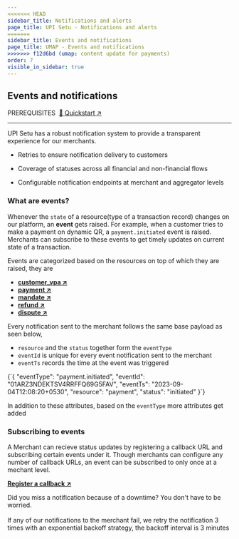 ```yaml
---
<<<<<<< HEAD
sidebar_title: Notifications and alerts
page_title: UPI Setu - Notifications and alerts
=======
sidebar_title: Events and notifications
page_title: UMAP - Events and notifications
>>>>>>> f12d6bd (umap: content update for payments)
order: 7
visible_in_sidebar: true
---
```


## Events and notifications

<Text size="small" weight="600">
  PREREQUISITES&nbsp;
</Text>
<a href="/payments/umap/quickstart" target="_self">
  🌟 Quickstart ↗
</a>

<hr class="primary" />

UPI Setu has a robust notification system to provide a transparent experience for our merchants.

- <p>Retries to ensure notification delivery to customers</p>
- <p>Coverage of statuses across all financial and non-financial flows</p>
- <p>Configurable notification endpoints at merchant and aggregator levels</p>

### What are events?

<Text>Whenever the <code>state</code> of a resource(type of a transaction record) changes on our platform, an <strong>event</strong> gets raised. For example, when a customer tries to make a payment on dynamic QR, a <code>payment.initiated</code> event is raised. Merchants can subscribe to these events to get timely updates on current state of a transaction.</Text>

Events are categorized based on the resources on top of which they are raised, they are

- **<a href="/payments/umap/notifications/customer-vpa-verification" target="_self">customer_vpa ↗</a>**
- **<a href="/payments/umap/notifications/payments" target="_self">payment ↗</a>**
- **<a href="/payments/umap/notifications/mandates" target="_self">mandate ↗</a>**
- **<a href="/payments/umap/notifications/refunds" target="_self">refund ↗</a>**
- **<a href="/payments/umap/notifications/disputes" target="_self">dispute ↗</a>**

Every notification sent to the merchant follows the same base payload as seen below, 
- `resource` and the `status` together form the `eventType`
- `eventId` is unique for every event notification sent to the merchant
- `eventTs` records the time at the event was triggered

<CodeBlockWithCopy language="json">
{`{
    "eventType": "payment.initiated",
    "eventId": "01ARZ3NDEKTSV4RRFFQ69G5FAV",
    "eventTs": "2023-09-04T12:08:20+0530",
    "resource": "payment",
    "status": "initiated"
}`}
</CodeBlockWithCopy>

In addition to these attributes, based on the `eventType` more attributes get added


### Subscribing to events

A Merchant can recieve status updates by registering a callback URL and subscribing certain events under it. Though merchants can configure any number of callback URLs, an event can be subscribed to only once at a mechant level.

**<a href="/payments/umap/api-reference#/category~notificationConfig/operation~notificationConfig#create" target="_self">Register a callback ↗</a>**

<Callout type="tip">
Did you miss a notification because of a downtime? You don't have to be worried.
<br/>
<br/>
If any of our notifications to the merchant fail, we retry the notification 3 times
    with an exponential backoff strategy, the backoff interval is 3 minutes
</Callout>
